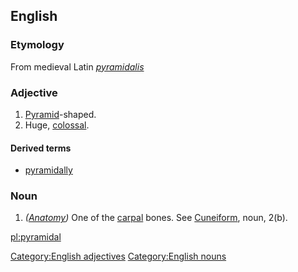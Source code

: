 ==English==
===Etymology===
From medieval Latin ''[[pyramidalis]]''

===Adjective===
#[[Pyramid]]-shaped.
#Huge, [[colossal]].

====Derived terms====
*[[pyramidally]]

[[Category:English adjectives]]

===Noun===
#''([[Anatomy]])'' One of the [[carpal]] bones. See [[Cuneiform]], noun, 2(b).

[[Category:English nouns]]

[[pl:pyramidal]]